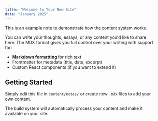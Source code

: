 ```yaml
---
title: "Welcome to Your New Site"
date: "January 2025"
---
```


This is an example note to demonstrate how the content system works.

You can write your thoughts, essays, or any content you'd like to share here. The MDX format gives you full control over your writing with support for:

- **Markdown formatting** for rich text
- Frontmatter for metadata (title, date, excerpt)
- Custom React components (if you want to extend it)

## Getting Started

Simply edit this file in `content/notes/` or create new `.mdx` files to add your own content.

The build system will automatically process your content and make it available on your site.